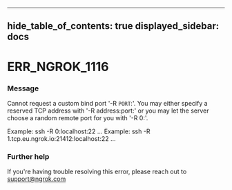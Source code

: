 

---
hide_table_of_contents: true
displayed_sidebar: docs
---


# ERR_NGROK_1116

### Message
Cannot request a custom bind port '-R `PORT`:'.
You may either specify a reserved TCP address with '-R address:port:' or you may let the server choose a random remote port for you with '-R 0:'.

Example: ssh -R 0:localhost:22 ...
Example: ssh -R 1.tcp.eu.ngrok.io:21412:localhost:22 ...

<ErrorDetails error="err_ngrok_1116" />



### Further help
If you're having trouble resolving this error, please reach out to [support@ngrok.com](mailto:support@ngrok.com?subject=Help%20with%20ERR_NGROK_1116)

